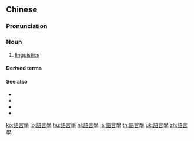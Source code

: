 {{also|语言学}}
==Chinese==
{{zh-forms|s=语言学|type=21}}

===Pronunciation===
{{zh-pron
|m=yǔyánxué
|c=jyu5 jin4 hok6
|mn=gí-giân-ha̍k/gú-giân-ha̍k
|cat=n
}}

===Noun===
{{zh-noun}}

# [[linguistics]]

====Derived terms====
{{zh-der|比較語言學|共時語言學|歷史語言學|心理語言學|應用語言學}}

====See also====
* {{zh-l|言語學}}
* {{zh-l|語法學}}
* {{zh-l|語音學}}
* {{zh-l|語義學}}

{{zh-cat|Linguistics}}

[[ko:語言學]]
[[lo:語言學]]
[[hu:語言學]]
[[nl:語言學]]
[[ja:語言學]]
[[th:語言學]]
[[uk:語言學]]
[[zh:語言學]]